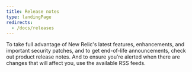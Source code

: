 ```yaml
---
title: Release notes
type: landingPage
redirects:
  - /docs/releases
---
```


To take full advantage of New Relic's latest features, enhancements, and important security patches, and to get end-of-life announcements, check out product release notes. And to ensure you're alerted when there are changes that will affect you, use the available RSS feeds.

<TechTileGrid>
  <TechTile
    name="Android agent"
    icon="logo-android-color"
    to="/docs/release-notes/mobile-release-notes/android-release-notes"
  />

  <TechTile
    name="Browser agent"
    icon="logo-javascript"
    to="/docs/release-notes/new-relic-browser-release-notes/browser-agent-release-notes"
  />

  <TechTile
    name="Capacitor agent"
    icon="logo-newrelic"
    to="/docs/release-notes/mobile-release-notes/capacitor-release-notes"
  />

  <TechTile
    name="Cloud integrations"
    icon="logo-newrelic"
    to="/docs/release-notes/infrastructure-release-notes/cloud-integration-release-notes"
  />

  <TechTile
    name="Containerized private minion (CPM)"
    icon="logo-newrelic"
    to="/docs/release-notes/synthetics-release-notes/containerized-private-minions-release-notes"
  />

  <TechTile
    name="Diagnostics CLI (nrdiag)"
    icon="logo-newrelic"
    to="/docs/release-notes/diagnostics-release-notes/diagnostics-cli-release-notes"
  />

  <TechTile
    name="Go agent"
    icon="logo-go"
    to="/docs/release-notes/agent-release-notes/go-release-notes"
  />

  <TechTile
    name="Infrastructure agent"
    icon="logo-newrelic"
    to="/docs/release-notes/infrastructure-release-notes/infrastructure-agent-release-notes"
  />

  <TechTile
    name="iOS agent"
    icon="logo-apple-color"
    to="/docs/release-notes/mobile-release-notes/ios-release-notes"
  />

  <TechTile
    name="Java agent"
    icon="logo-java"
    to="/docs/release-notes/agent-release-notes/java-release-notes"
  />

  <TechTile
    name="Job Manager"
    icon="logo-newrelic"
    to="/docs/release-notes/synthetics-release-notes/job-manager-release-notes"
  />

  <TechTile
    name="Kubernetes integration"
    icon="logo-kubernetes"
    to="/docs/release-notes/infrastructure-release-notes/kubernetes-integration-release-notes"
  />

  <TechTile
    name="Logs"
    icon="logo-newrelic"
    to="/docs/release-notes/logs-release-notes"
  />

  <TechTile
    name="Mobile app for Android"
    icon="logo-android-color"
    to="/docs/release-notes/mobile-apps-release-notes/new-relic-android-release-notes"
  />

  <TechTile
    name="Mobile app for iOS"
    icon="logo-apple-color"
    to="/docs/release-notes/mobile-apps-release-notes/new-relic-ios-release-notes"
  />

  <TechTile
    name="Mobile app for tvOS"
    icon="logo-apple-color"
    to="/docs/release-notes/mobile-apps-release-notes/new-relic-tvos-release-notes"
  />

  <TechTile
    name=".NET agent"
    icon="logo-dotnet"
    to="/docs/release-notes/agent-release-notes/net-release-notes"
  />

  <TechTile
    name="Node API runtime"
    icon="logo-newrelic"
    to="/docs/release-notes/synthetics-release-notes/node-api-runtime-release-notes"
  />

  <TechTile
    name="Node browser runtime"
    icon="logo-newrelic"
    to="/docs/release-notes/synthetics-release-notes/node-browser-runtime-release-notes"
  />

  <TechTile
    name="Node.js agent"
    icon="logo-nodejs"
    to="/docs/release-notes/agent-release-notes/nodejs-release-notes"
  />

  <TechTile
    name="Organization and user management"
    icon="logo-newrelic"
    to="/docs/release-notes/org-user-mgmt-release-notes"
  />

  <TechTile
    name="PHP agent"
    icon="logo-php"
    to="/docs/release-notes/agent-release-notes/php-release-notes"
  />

  <TechTile
    name="Ping Runtime"
    icon="logo-newrelic"
    to="/docs/release-notes/synthetics-release-notes/ping-runtime-release-notes"
  />

  <TechTile
    name="React Native agent"
    icon="logo-react"
    to="/docs/release-notes/mobile-release-notes/react-native-release-notes"
  />

  <TechTile
    name="Python agent"
    icon="logo-python"
    to="/docs/release-notes/agent-release-notes/python-release-notes"
  />

  <TechTile
    name="Ruby agent"
    icon="logo-ruby"
    to="/docs/release-notes/agent-release-notes/ruby-release-notes"
  />

  <TechTile
    name="Service levels"
    icon="logo-newrelic"
    to="/docs/release-notes/service-levels-release-notes"
  />

</TechTileGrid>
